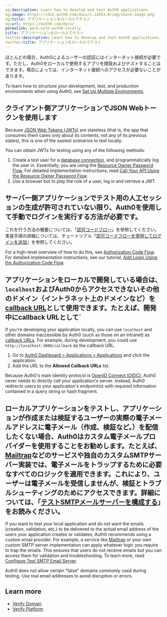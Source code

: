 ```yaml
---
og:description: Learn how to develop and test Auth0 applications.
og:image: https://cdn2.auth0.com/docs/1.14553.0/img/share-image.png
og:title: アプリケーションをローカルでテスト
og:url: https://auth0.com/docs/
permalink: work-with-auth0-locally
title: アプリケーションをローカルでテスト
twitter:description: Learn how to develop and test Auth0 applications.
twitter:title: アプリケーションをローカルでテスト
---
```


ほとんどの場合、Auth0によるユーザーの認証にはインターネット接続が必要です。ただし、Auth0をローカルで使用するアプリを開発およびテストすることはできます。場合によっては、インターネット接続へのアクセスが必要ないことがあります。

To learn how to structure your development, test, and production environments when using Auth0, see [Set Up Multiple Environments](/docs/get-started/auth0-overview/create-tenants/set-up-multiple-environments).

## クライアント側アプリケーションでJSON Webトークンを使用します

Because [JSON Web Tokens (JWTs)](/docs/secure/tokens/json-web-tokens) are stateless (that is, the app that consumes them cares only about its contents, not any of its previous states), this is one of the easiest scenarios to test locally.

You can obtain <Tooltip tip="JSON Web Token (JWT): Standard ID Token format (and often Access Token format) used to represent claims securely between two parties." cta="View Glossary" href="/docs/glossary?term=JWTs">JWTs</Tooltip> for testing using any of the following methods:

1. Create a test user for a [database connection](/docs/get-started/applications/set-up-database-connections), and programmatically log the user in. Essentially, you are using the [Resource Owner Password Flow](/docs/get-started/authentication-and-authorization-flow/resource-owner-password-flow). For detailed implementation instructions, read [Call Your API Using the Resource Owner Password Flow](/docs/get-started/authentication-and-authorization-flow/resource-owner-password-flow/call-your-api-using-resource-owner-password-flow).
2. Use a browser bot to play the role of a user, log in and retrieve a JWT.

## サーバー側アプリケーションでテスト用の人工セッションの生成が許可されていない限り、Auth0を使用して手動でログインを実行する方法が必要です。

これを行う方法の概要については、「[認可コードフロー](/login/flows/authorization-code-flow)」を参照してください。実装手順の詳細については、チュートリアル「[認可コードフローを使用してログインを追加](/login/authentication/add-login-auth-code-flow)」を参照してください。

For a high-level overview of how to do this, see [Authorization Code Flow](/docs/get-started/authentication-and-authorization-flow/authorization-code-flow). For detailed implementation instructions, see our tutorial, [Add Login Using the Authorization Code Flow](/docs/get-started/authentication-and-authorization-flow/authorization-code-flow/add-login-auth-code-flow).

## アプリケーションをローカルで開発している場合は、`localhost`およびAuth0からアクセスできないその他のドメイン（イントラネット上のドメインなど）を[callback URL](/login/redirect-users-after-login)として使用できます。たとえば、開発中にcallback URLとして`

If you're developing your application locally, you can use `localhost` and other domains inaccessible by Auth0 (such as those on an intranet) as [callback URLs](/docs/authenticate/login/redirect-users-after-login). For example, during development, you could use `http://localhost:3000/callback` as the callback URL.

1. Go to [Auth0 Dashboard > Applications > Applications](https://manage.auth0.com/#/applications/{yourClientId}/settings) and click the application.
2. Add the URL to the **Allowed Callback URLs** list.

Because Auth0's main identity protocol is [OpenID Connect (OIDC)](/docs/authenticate/protocols/openid-connect-protocol), Auth0 never needs to directly call your application's server. Instead, Auth0 redirects users to your application's endpoint(s) with required information contained in a query string or hash fragment.

## ローカルアプリケーションをテストし、アプリケーションが作成または検証するユーザーの実際の電子メールアドレスに電子メール（作成、検証など。）を配信したくない場合、Auth0はカスタム電子メールプロバイダーを使用することをお勧めします。たとえば、[Mailtrap]()などのサービスや独自のカスタムSMTPサーバー実装では、電子メールをトラップするために必要なすべてのロジックを適用できます。これにより、ユーザーは電子メールを受信しませんが、検証とトラブルシューティングのためにアクセスできます。詳細については、「[テストSMTPメールサーバーを構成する](/brand-and-customize/email/configure-test-smtp-email-servers)」をお読みください。

If you want to test your local application and do not want the emails (creation, validation, etc.) to be delivered to the actual email address of the users your application creates or validates, Auth0 recommends using a custom email provider. For example, a service like [Mailtrap](https://mailtrap.io/signin) or your own custom SMTP server implementation can apply whatever logic you require to trap the emails. This ensures that users do not receive emails but you can access them for validation and troubleshooting. To learn more, read [Configure Test SMTP Email Server](/docs/customize/email/configure-test-smtp-email-servers).

Auth0 does not allow certain "false" domains commonly used during testing. Use real email addresses to avoid disruption or errors.

## Learn more

* [Verify Domain](/docs/troubleshoot/basic-issues/verify-domain)
* [Verify Platform](/docs/troubleshoot/basic-issues/verify-platform)